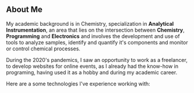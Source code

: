 ## About Me

My academic background is in Chemistry, specialization in **Analytical Instrumentation**, an area that lies on the intersection between **Chemistry**, **Programming** and **Electronics** and involves the development and use of tools to analyze samples, identify and quantify it's components and monitor or control chemical processes.

During the 2020's pandemics, I saw an opportunity to work as a freelancer, to develop websites for online events, as I already had the know-how in programing, having used it as a hobby and during my academic career.

Here are a some technologies I've experience working with:
